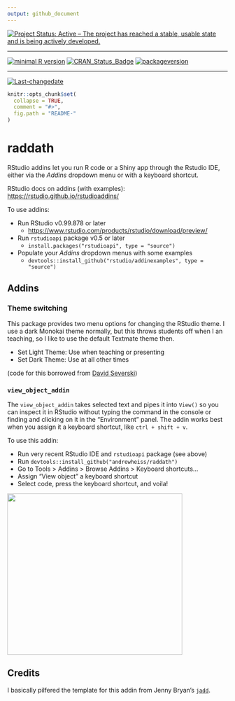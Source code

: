 ```yaml
---
output: github_document
---
```

[![Project Status: Active – The project has reached a stable, usable state and is being actively developed.](http://www.repostatus.org/badges/latest/active.svg)](http://www.repostatus.org/#active)
 
---
 
[![minimal R version](https://img.shields.io/badge/R%3E%3D-3.2.2-6666ff.svg)](https://cran.r-project.org/)
[![CRAN_Status_Badge](http://www.r-pkg.org/badges/version/raddath)](https://cran.r-project.org/package=raddath)
[![packageversion](https://img.shields.io/badge/Package%20version-0.0.0.9000-orange.svg?style=flat-square)](commits/master)
 
---
 
[![Last-changedate](https://img.shields.io/badge/last%20change-`r gsub('-', '--', Sys.Date())`-yellowgreen.svg)](/commits/master)

<!-- README.md is generated from README.Rmd. Please edit that file -->

```r
knitr::opts_chunk$set(
  collapse = TRUE,
  comment = "#>",
  fig.path = "README-"
)
```

# raddath

RStudio addins let you run R code or a Shiny app through the Rstudio IDE, either via the *Addins* dropdown menu or with a keyboard shortcut.

RStudio docs on addins (with examples): 
<https://rstudio.github.io/rstudioaddins/>

To use addins:

- Run RStudio v0.99.878 or later
    - <https://www.rstudio.com/products/rstudio/download/preview/>
- Run `rstudioapi` package v0.5 or later
    - `install.packages("rstudioapi", type = "source")`
- Populate your *Addins* dropdown menus with some examples
    - `devtools::install_github("rstudio/addinexamples", type = "source")`

## Addins

### Theme switching

This package provides two menu options for changing the RStudio theme. I use a dark Monokai theme normally, but this throws students off when I an teaching, so I like to use the default Textmate theme then. 

- Set Light Theme: Use when teaching or presenting
- Set Dark Theme: Use at all other times

(code for this borrowed from [David Severski](https://github.com/davidski/dfsmisc))


### `view_object_addin`

The `view_object_addin` takes selected text and pipes it into `View()` so you can inspect it in RStudio without typing the command in the console or finding and clicking on it in the "Environment" panel. The addin works best when you assign it a keyboard shortcut, like `ctrl + shift + v`.

To use this addin:

- Run very recent RStudio IDE and `rstudioapi` package (see above)
- Run `devtools::install_github("andrewheiss/raddath")`
- Go to Tools > Addins > Browse Addins > Keyboard shortcuts…
- Assign "View object" a keyboard shortcut
- Select code, press the keyboard shortcut, and voila!

<img src="https://raw.githubusercontent.com/andrewheiss/raddath/master/internal/viewobject.gif" width="400" height="369">


## Credits

I basically pilfered the template for this addin from Jenny Bryan's [`jadd`](https://github.com/jennybc/jadd).